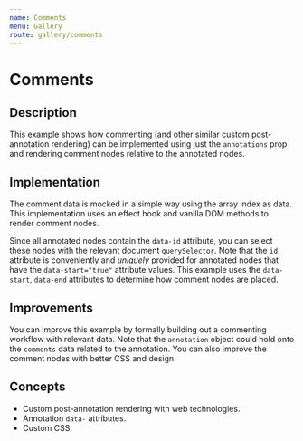 ```yaml
---
name: Comments
menu: Gallery
route: gallery/comments
---
```



# Comments

## Description
This example shows how commenting (and other similar custom post-annotation rendering) can be implemented using just the `annotations` prop and rendering comment nodes relative to the annotated nodes.

## Implementation
The comment data is mocked in a simple way using the array index as data.  This implementation uses an effect hook and vanilla DOM methods to render comment nodes.

Since all annotated nodes contain the `data-id` attribute, you can select these nodes with the relevant document `querySelector`. Note that the `id` attribute is conveniently and *uniquely* provided for annotated nodes that have the `data-start="true"` attribute values.  This example uses the `data-start`, `data-end` attributes to determine how comment nodes are placed.

## Improvements
You can improve this example by formally building out a commenting workflow with relevant data.  Note that the `annotation` object could hold onto the `comments` data related to the annotation.  You can also improve the comment nodes with better CSS and design.

## Concepts
- Custom post-annotation rendering with web technologies.
- Annotation `data-` attributes.
- Custom CSS.

<Comments />
